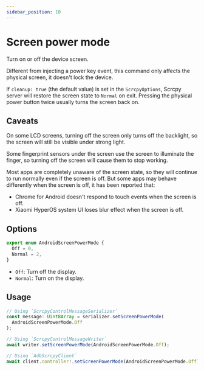```yaml
---
sidebar_position: 10
---
```


# Screen power mode

Turn on or off the device screen.

Different from injecting a power key event, this command only affects the physical screen, it doesn't lock the device.

If `cleanup: true` (the default value) is set in the `ScrcpyOptions`, Scrcpy server will restore the screen state to `Normal` on exit. Pressing the physical power button twice usually turns the screen back on.

## Caveats

On some LCD screens, turning off the screen only turns off the backlight, so the screen will still be visible under strong light.

Some fingerprint sensors under the screen use the screen to illuminate the finger, so turning off the screen will cause them to stop working.

Most apps are completely unaware of the screen state, so they will continue to run normally even if the screen is off. But some apps may behave differently when the screen is off, it has been reported that:

* Chrome for Android doesn't respond to touch events when the screen is off.
* Xiaomi HyperOS system UI loses blur effect when the screen is off.

## Options

```ts
export enum AndroidScreenPowerMode {
  Off = 0,
  Normal = 2,
}
```

- `Off`: Turn off the display.
- `Normal`: Turn on the display.

## Usage

```ts transpile
// Using `ScrcpyControlMessageSerializer`
const message: Uint8Array = serializer.setScreenPowerMode(
  AndroidScreenPowerMode.Off
);

// Using `ScrcpyControlMessageWriter`
await writer.setScreenPowerMode(AndroidScreenPowerMode.Off);

// Using `AdbScrcpyClient`
await client.controller!.setScreenPowerMode(AndroidScreenPowerMode.Off);
```
